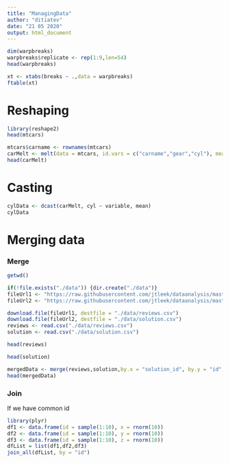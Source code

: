 ```yaml
---
title: "ManagingData"
author: "ditiatev"
date: "21 05 2020"
output: html_document
---
```


```r
dim(warpbreaks)
warpbreaks$replicate <- rep(1:9,len=54)
head(warpbreaks)
```

```r
xt <- xtabs(breaks ~ .,data = warpbreaks)
ftable(xt)
```


# Reshaping

```r
library(reshape2)
head(mtcars)
```

```r
mtcars$carname <- rownames(mtcars)
carMelt <- melt(data = mtcars, id.vars = c("carname","gear","cyl"), measure.vars = c("mpg","hp"))
head(carMelt)
```

# Casting

```r
cylData <- dcast(carMelt, cyl ~ variable, mean)
cylData
```

# Merging data

### Merge

```r
getwd()
```

```r
if(!file.exists("./data")) {dir.create("./data")}
fileUrl1 <- "https://raw.githubusercontent.com/jtleek/dataanalysis/master/week2/007summarizingData/data/reviews.csv"
fileUrl2 <- "https://raw.githubusercontent.com/jtleek/dataanalysis/master/week2/007summarizingData/data/solutions.csv"

download.file(fileUrl1, destfile = "./data/reviews.csv")
download.file(fileUrl2, destfile = "./data/solution.csv")
reviews <- read.csv("./data/reviews.csv")
solution <- read.csv("./data/solution.csv")
```

```r
head(reviews)
```

```r
head(solution)
```

```r
mergedData <- merge(reviews,solution,by.x = "solution_id", by.y = "id", all = TRUE)
head(mergedData)
```


### Join
If we have common id

```r
library(plyr)
df1 <- data.frame(id = sample(1:10), x = rnorm(10))
df2 <- data.frame(id = sample(1:10), y = rnorm(10))
df3 <- data.frame(id = sample(1:10), z = rnorm(10))
dfList = list(df1,df2,df3)
join_all(dfList, by = "id")
```






















